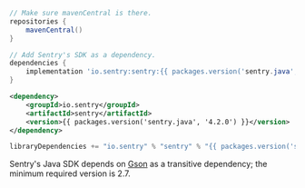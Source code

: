 ```groovy {filename:"build.gradle"}
// Make sure mavenCentral is there.
repositories {
    mavenCentral()
}

// Add Sentry's SDK as a dependency.
dependencies {
    implementation 'io.sentry:sentry:{{ packages.version('sentry.java', '4.2.0') }}'
}
```

```xml {tabTitle:"Maven"}{filename:"pom.xml"}
<dependency>
    <groupId>io.sentry</groupId>
    <artifactId>sentry</artifactId>
    <version>{{ packages.version('sentry.java', '4.2.0') }}</version>
</dependency>
```

```scala {tabTitle:"SBT"}
libraryDependencies += "io.sentry" % "sentry" % "{{ packages.version('sentry.java', '4.2.0') }}"
```

<Note>

Sentry's Java SDK depends on [Gson](https://github.com/google/gson) as a transitive dependency; the minimum required version is 2.7.

</Note>
